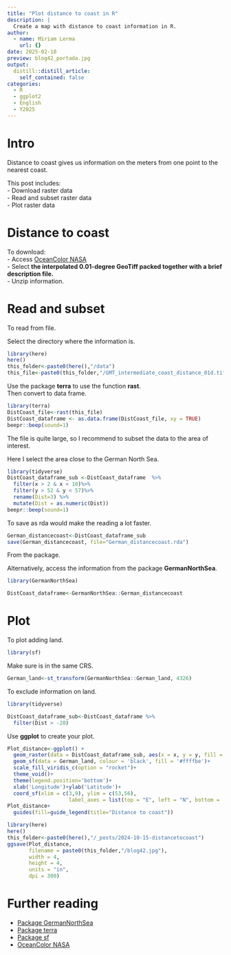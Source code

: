 ```yaml
---
title: "Plot distance to coast in R"
description: |
  Create a map with distance to coast information in R.
author:
  - name: Miriam Lerma
    url: {}
date: 2025-02-10
preview: blog42_portada.jpg
output:
  distill::distill_article:
    self_contained: false
categories:
  - R
  - ggplot2
  - English
  - Y2025
---
```


# Intro

Distance to coast gives us information on the meters from one point to the nearest coast.

This post includes:  
- Download raster data   
- Read and subset raster data  
- Plot raster data  

# Distance to coast

To download:   
- Access [OceanColor NASA](https://oceancolor.gsfc.nasa.gov/resources/docs/distfromcoast/)  
- Select **the interpolated 0.01-degree GeoTiff packed together with a brief description file.**  
- Unzip information.  

# Read and subset

To read from file.

Select the directory where the information is.

```r
library(here)
here()
this_folder<-paste0(here(),"/data")
this_file<-paste0(this_folder,"/GMT_intermediate_coast_distance_01d.tif")
```

Use the package **terra** to use the function **rast**.  
Then convert to data frame.  

```r
library(terra)
DistCoast_file<-rast(this_file)
DistCoast_dataframe <- as.data.frame(DistCoast_file, xy = TRUE)
beepr::beep(sound=1)
```

The file is quite large, so I recommend to subset the data to the area of interest.  

Here I select the area close to the German North Sea. 

```r
library(tidyverse)
DistCoast_dataframe_sub <-DistCoast_dataframe  %>%
  filter(x > 2 & x < 10)%>%
  filter(y > 52 & y < 57)%>%
  rename(Dist=3) %>%
  mutate(Dist = as.numeric(Dist))
beepr::beep(sound=1)
```

To save as rda would make the reading a lot faster.

```r
German_distancecoast<-DistCoast_dataframe_sub
save(German_distancecoast, file="German_distancecoast.rda")
```

From the package.  

Alternatively, access the information from the package **GermanNorthSea**.

```r
library(GermanNorthSea)
```

```r
DistCoast_dataframe<-GermanNorthSea::German_distancecoast
```

# Plot

To plot adding land.

```r
library(sf)
```

Make sure is in the same CRS. 

```r
German_land<-st_transform(GermanNorthSea::German_land, 4326)
```

To exclude information on land. 

```r
library(tidyverse)
```

```r
DistCoast_dataframe_sub<-DistCoast_dataframe %>%
  filter(Dist > -20)
```

Use **ggplot** to create your plot. 

```r
Plot_distance<-ggplot() +
  geom_raster(data = DistCoast_dataframe_sub, aes(x = x, y = y, fill = Dist)) +
  geom_sf(data = German_land, colour = 'black', fill = '#ffffbe')+
  scale_fill_viridis_c(option = "rocket")+
  theme_void()+
  theme(legend.position='bottom')+
  xlab('Longitude')+ylab('Latitude')+
  coord_sf(xlim = c(3,9), ylim = c(53,56),
                    label_axes = list(top = "E", left = "N", bottom = 'E', right='N'))
Plot_distance+
  guides(fill=guide_legend(title="Distance to coast"))
```


```r
library(here)
here()
this_folder<-paste0(here(),"/_posts/2024-10-15-distancetocoast")
ggsave(Plot_distance,
       filename = paste0(this_folder,"/blog42.jpg"),
       width = 4, 
       height = 4, 
       units = "in",
       dpi = 300)
```

# Further reading

- [Package GermanNorthSea](https://github.com/MiriamLL/GermanNorthSea)
- [Package terra](https://rspatial.github.io/terra/) 
- [Package sf](https://r-spatial.github.io/sf/)
- [OceanColor NASA](https://oceancolor.gsfc.nasa.gov/resources/docs/distfromcoast/) 

